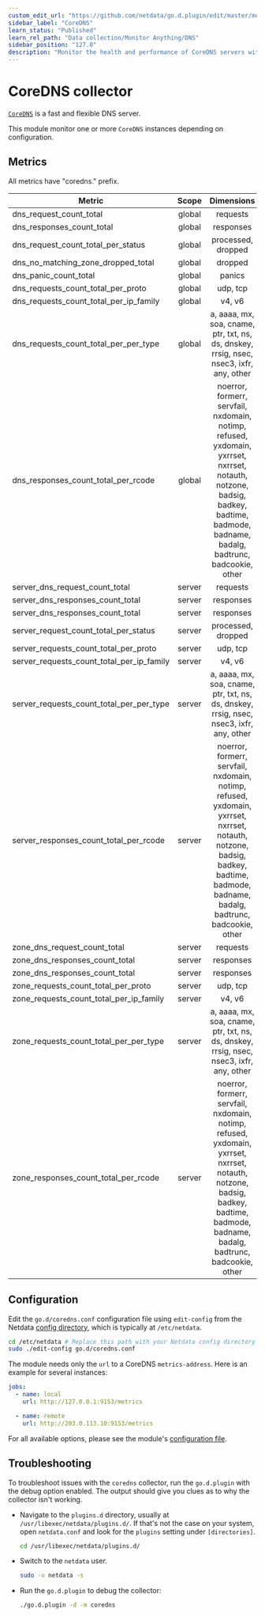 ```yaml
---
custom_edit_url: "https://github.com/netdata/go.d.plugin/edit/master/modules/coredns/README.md"
sidebar_label: "CoreDNS"
learn_status: "Published"
learn_rel_path: "Data collection/Monitor Anything/DNS"
sidebar_position: "127.0"
description: "Monitor the health and performance of CoreDNS servers with zero configuration, per-second metric granularity, and interactive visualizations."
---
```



# CoreDNS collector

[`CoreDNS`](https://coredns.io/) is a fast and flexible DNS server.

This module monitor one or more `CoreDNS` instances depending on configuration.

## Metrics

All metrics have "coredns." prefix.

| Metric                                    | Scope  |                                                                                     Dimensions                                                                                     |    Units    |
|-------------------------------------------|:------:|:----------------------------------------------------------------------------------------------------------------------------------------------------------------------------------:|:-----------:|
| dns_request_count_total                   | global |                                                                                      requests                                                                                      | requests/s  |
| dns_responses_count_total                 | global |                                                                                     responses                                                                                      | responses/s |
| dns_request_count_total_per_status        | global |                                                                                 processed, dropped                                                                                 | requests/s  |
| dns_no_matching_zone_dropped_total        | global |                                                                                      dropped                                                                                       | requests/s  |
| dns_panic_count_total                     | global |                                                                                       panics                                                                                       |  panics/s   |
| dns_requests_count_total_per_proto        | global |                                                                                      udp, tcp                                                                                      | requests/s  |
| dns_requests_count_total_per_ip_family    | global |                                                                                       v4, v6                                                                                       | requests/s  |
| dns_requests_count_total_per_per_type     | global |                                              a, aaaa, mx, soa, cname, ptr, txt, ns, ds, dnskey, rrsig, nsec, nsec3, ixfr, any, other                                               | requests/s  |
| dns_responses_count_total_per_rcode       | global | noerror, formerr, servfail, nxdomain, notimp, refused, yxdomain, yxrrset, nxrrset, notauth, notzone, badsig, badkey, badtime, badmode, badname, badalg, badtrunc, badcookie, other | responses/s |
| server_dns_request_count_total            | server |                                                                                      requests                                                                                      | requests/s  |
| server_dns_responses_count_total          | server |                                                                                     responses                                                                                      | responses/s |
| server_dns_responses_count_total          | server |                                                                                     responses                                                                                      | responses/s |
| server_request_count_total_per_status     | server |                                                                                 processed, dropped                                                                                 | requests/s  |
| server_requests_count_total_per_proto     | server |                                                                                      udp, tcp                                                                                      | requests/s  |
| server_requests_count_total_per_ip_family | server |                                                                                       v4, v6                                                                                       | requests/s  |
| server_requests_count_total_per_per_type  | server |                                              a, aaaa, mx, soa, cname, ptr, txt, ns, ds, dnskey, rrsig, nsec, nsec3, ixfr, any, other                                               | requests/s  |
| server_responses_count_total_per_rcode    | server | noerror, formerr, servfail, nxdomain, notimp, refused, yxdomain, yxrrset, nxrrset, notauth, notzone, badsig, badkey, badtime, badmode, badname, badalg, badtrunc, badcookie, other | responses/s |
| zone_dns_request_count_total              | server |                                                                                      requests                                                                                      | requests/s  |
| zone_dns_responses_count_total            | server |                                                                                     responses                                                                                      | responses/s |
| zone_dns_responses_count_total            | server |                                                                                     responses                                                                                      | responses/s |
| zone_requests_count_total_per_proto       | server |                                                                                      udp, tcp                                                                                      | requests/s  |
| zone_requests_count_total_per_ip_family   | server |                                                                                       v4, v6                                                                                       | requests/s  |
| zone_requests_count_total_per_per_type    | server |                                              a, aaaa, mx, soa, cname, ptr, txt, ns, ds, dnskey, rrsig, nsec, nsec3, ixfr, any, other                                               | requests/s  |
| zone_responses_count_total_per_rcode      | server | noerror, formerr, servfail, nxdomain, notimp, refused, yxdomain, yxrrset, nxrrset, notauth, notzone, badsig, badkey, badtime, badmode, badname, badalg, badtrunc, badcookie, other | responses/s |

## Configuration

Edit the `go.d/coredns.conf` configuration file using `edit-config` from the
Netdata [config directory](/docs/getting-started/manage-and-configure/configuration), which is typically at `/etc/netdata`.

```bash
cd /etc/netdata # Replace this path with your Netdata config directory
sudo ./edit-config go.d/coredns.conf
```

The module needs only the `url` to a CoreDNS `metrics-address`. Here is an example for several instances:

```yaml
jobs:
  - name: local
    url: http://127.0.0.1:9153/metrics

  - name: remote
    url: http://203.0.113.10:9153/metrics
```

For all available options, please see the
module's [configuration file](https://github.com/netdata/go.d.plugin/blob/master/config/go.d/coredns.conf).

## Troubleshooting

To troubleshoot issues with the `coredns` collector, run the `go.d.plugin` with the debug option enabled. The output
should give you clues as to why the collector isn't working.

- Navigate to the `plugins.d` directory, usually at `/usr/libexec/netdata/plugins.d/`. If that's not the case on
  your system, open `netdata.conf` and look for the `plugins` setting under `[directories]`.

  ```bash
  cd /usr/libexec/netdata/plugins.d/
  ```

- Switch to the `netdata` user.

  ```bash
  sudo -u netdata -s
  ```

- Run the `go.d.plugin` to debug the collector:

  ```bash
  ./go.d.plugin -d -m coredns
  ```
